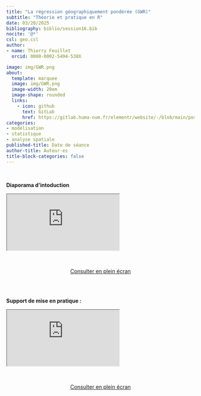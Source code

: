 ```yaml
---
title: "La régression géographiquement pondérée (GWR)"
subtitle: "Théorie et pratique en R"
date: 03/20/2025
bibliography: biblio/session16.bib
nocite: '@*'
csl: geo.csl
author: 
- name: Thierry Feuillet
  orcid: 0000-0002-5494-538X

image: img/GWR.png
about:
  template: marquee
  image: img/GWR.png
  image-width: 20em
  image-shape: rounded
  links:
    - icon: github
      text: GitLab
      href: https://gitlab.huma-num.fr/elementr/website/-/blob/main/posts/seance16_GWR.qmd
categories: 
- modélisation
- statistique
- analyse spatiale
published-title: Date de séance
author-title: Auteur·es
title-block-categories: false
---
```



\

**Diaporama d'intoduction**

::: diapo
<iframe class="slide" src="https://slides.com/tfeuillet/elementr/fullscreen">

</iframe>
:::

\

<center><a href="https://slides.com/tfeuillet/elementr/fullscreen" class="btn btn-outline-success" role="button" aria-disabled="true"><i class="bi bi-eye"></i> Consulter en plein écran</a></center>

\
\

**Support de mise en pratique :**

::: quartodoc
<iframe class="slide2" src="https://analyse-spatiale-cf206d.gitpages.huma-num.fr/gwrGeodiv.html">

</iframe>
:::

\

<center><a href="https://analyse-spatiale-cf206d.gitpages.huma-num.fr/gwrGeodiv.html" class="btn btn-outline-success" role="button" aria-disabled="true"><i class="bi bi-eye"></i> Consulter en plein écran</a></center>


\


